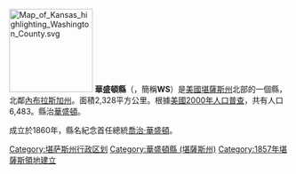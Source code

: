 {{Otheruses|華盛頓縣|subject=美國堪薩斯州的一個縣|other=同名的縣}}
[[File:Map_of_Kansas_highlighting_Washington_County.svg|150px]]
'''華盛頓縣'''（{{lang-en|Washington County}}，簡稱'''WS'''）是[[美國|美國]][[堪薩斯州|堪薩斯州]]北部的一個縣，北鄰[[內布拉斯加州|內布拉斯加州]]。面積2,328平方公里。根據[[美國2000年人口普查|美國2000年人口普查]]，共有人口6,483。縣治[[華盛頓_(堪薩斯州)|華盛頓]]。

成立於1860年，縣名紀念首任總統[[喬治·華盛頓|喬治·華盛頓]]。

{{華盛頓縣 (堪薩斯州)}}

{{DEFAULTSORT:Washington County, Kansas}}
[[Category:堪萨斯州行政区划|Category:堪萨斯州行政区划]]
[[Category:華盛頓縣_(堪薩斯州)|Category:華盛頓縣 (堪薩斯州)]]
[[Category:1857年堪薩斯領地建立|Category:1857年堪薩斯領地建立]]

{{Kansas-geo-stub}}